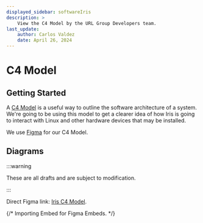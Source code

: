 ```yaml
---
displayed_sidebar: softwareIris
description: >
    View the C4 Model by the URL Group Developers team.
last_update:
    author: Carlos Valdez
    date: April 26, 2024
---
```

# C4 Model

## Getting Started

A [C4 Model](https://c4model.com/) is a useful way to outline the software
architecture of a system. We're going to be using this model to get a clearer
idea of how Iris is going to interact with Linux and other hardware devices that
may be installed.

We use [Figma](https://figma.com/) for our C4 Model.

## Diagrams

:::warning

These are all drafts and are subject to modification.

:::

Direct Figma link: [Iris C4 Model](https://www.figma.com/file/GzJUanVCnrMspb7qjIwFmh/).

{/* Importing Embed for Figma Embeds. */}

<Embed url="https://www.figma.com/file/GzJUanVCnrMspb7qjIwFmh/" />
